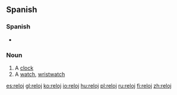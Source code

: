==Spanish==

===Spanish===
{{rfc-header|Spanish}}
* {{IPA|/re'lox/ or /re'lo/}}

===Noun===
{{es-noun-m|plural=relojes}}

# A [[clock]]
# A [[watch]], [[wristwatch]]

[[es:reloj]]
[[gl:reloj]]
[[ko:reloj]]
[[io:reloj]]
[[hu:reloj]]
[[pl:reloj]]
[[ru:reloj]]
[[fi:reloj]]
[[zh:reloj]]